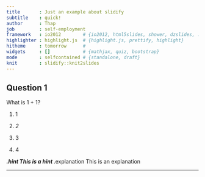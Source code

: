 ```yaml
---
title       : Just an example about slidify
subtitle    : quick!
author      : Thap 
job         : self-employment
framework   : io2012        # {io2012, html5slides, shower, dzslides, ...}
highlighter : highlight.js  # {highlight.js, prettify, highlight}
hitheme     : tomorrow      # 
widgets     : []            # {mathjax, quiz, bootstrap}
mode        : selfcontained # {standalone, draft}
knit        : slidify::knit2slides
---
```


## Question 1

What is 1 + 1?

1. 1

2. _2_

3. 3

4. 4

***.hint This is a hint
***.explanation This is an explanation

---




